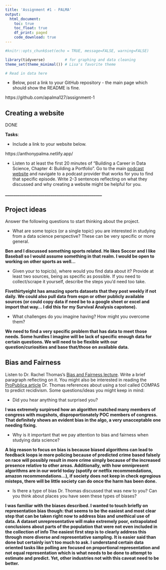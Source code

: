 ```yaml
---
title: 'Assignment #1 - PALMA'
output: 
  html_document:
    toc: true
    toc_float: true
    df_print: paged
    code_download: true
---
```


```r
#knitr::opts_chunk$set(echo = TRUE, message=FALSE, warning=FALSE)
```

```r
library(tidyverse)         # for graphing and data cleaning
theme_set(theme_minimal()) # Lisa's favorite theme
```

```r
# Read in data here
```

-   Below, post a link to your GitHub repository - the main page which should show the README is fine.

https://github.com/apalma127/assignment-1


## Creating a website

DONE

**Tasks**:


-   Include a link to your website below.

https://anthonypalma.netlify.app/


-   Listen to at least the first 20 minutes of "Building a Career in Data Science, Chapter 4: Building a Portfolio". Go to the main [podcast website](https://podcast.bestbook.cool/) and navigate to a podcast provider that works for you to find that specific episode. Write 2-3 sentences reflecting on what they discussed and why creating a website might be helpful for you.

**_______________________________________________**



## Project ideas

Answer the following questions to start thinking about the project.

-   What are some topics (or a single topic) you are interested in studying from a data science perspective? These can be very specific or more general.  

**Ben and I discussed something sports related.  He likes Soccer and I like Baseball so I would assume something in that realm.  I would be open to working on other sports as well...**

-   Given your to topic(s), where would you find data about it? Provide at least two sources, being as specific as possible. If you need to collect/scrape it yourself, describe the steps you'd need too take.

**Fivethirtyeight has amazing sports datasets that they post weekly if not daily.  We could also pull data from espn or other publicly available sources (or could copy data if need be to a google sheet or excel and import that way... I did this for my Survival Analysis capstone).**

-   What challenges do you imagine having? How might you overcome them?  

**We need to find a very specific problem that has data to meet those needs.  Some hurdles I imagine will be lack of specific enough data for certain questions.  We will need to be flexible with our question/curiosities and base that/those on available data.**


## Bias and Fairness

Listen to Dr. Rachel Thomas's [Bias and Fairness lecture](https://ethics.fast.ai/videos/?lesson=2). Write a brief paragraph reflecting on it. You might also be interested in reading the [ProPublica article](https://www.propublica.org/article/machine-bias-risk-assessments-in-criminal-sentencing) Dr. Thomas references about using a tool called COMPAS to predict recidivism. Some questions/ideas you might keep in mind:

-   Did you hear anything that surprised you?

**I was extremely surpirsed how an algorithm matched many members of congress with mugshots, disproportionately POC members of congress.  That definitely shows an evident bias in the algo, a very unacceptable one needing fixing.**

-   Why is it important that we pay attention to bias and fairness when studying data science?

**A big reason to focus on bias is because biased algorithms can lead to feedback loops ie more policing because of predicted crime based falsely on race will possibly result in more crime simply because of the increased presence relative to other areas.  Additionally, with how omnipresent algorithms are in our world today (spotify or netflix recommendations, amazon recommendations...), if society does not keep in check egregious misteps, there will be little society can do once the harm has been done.**

-   Is there a type of bias Dr. Thomas discussed that was new to you? Can you think about places you have seen these types of biases?

**I was familiar with the biases described.  I wanted to touch briefly on representation bias though: that seems to be the easiest and most clear step that can be taken right now to address bias and unethical use of data.  A dataset unrepresentative will make extremely poor, extrapolated conclusions about parts of the population that were not even included in the collection of info  The easiest first step is to clearly address this through more diverse and representative sampling.  It is easier said than done but certainly isn't too much to ask.  I understand certain data oriented tasks like polling are focused on proportional representation and not equal representation which is what needs to be done to attempt to estimate and predict.  Yet, other industries not with this caveat need to be better.** 
